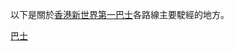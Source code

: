 {{Catnav|頁面分類|地理|地理模板|交通模板|香港交通模板}}

以下是關於[[香港|香港]][[新世界第一巴士|新世界第一巴士]]各路線主要駛經的地方。

[[category:香港交通模板|巴士]]